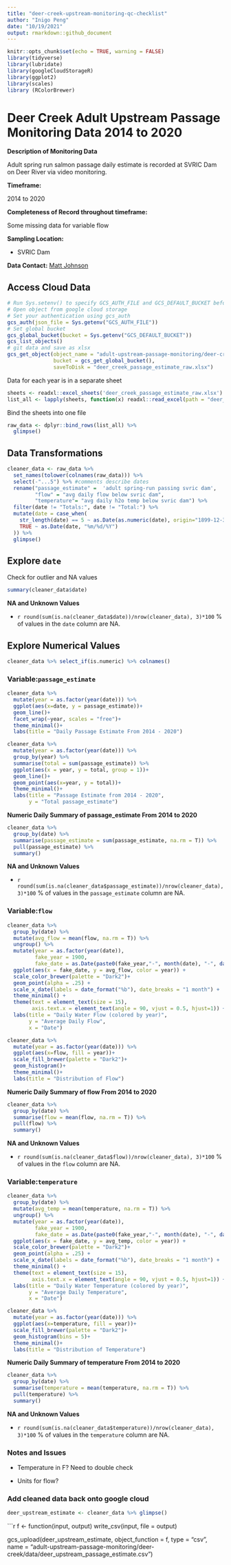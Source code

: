 ```yaml
---
title: "deer-creek-upstream-monitoring-qc-checklist"
author: "Inigo Peng"
date: "10/19/2021"
output: rmarkdown::github_document
---
```

```r
knitr::opts_chunk$set(echo = TRUE, warning = FALSE)
library(tidyverse)
library(lubridate)
library(googleCloudStorageR)
library(ggplot2)
library(scales)
library (RColorBrewer)
```

# Deer Creek Adult Upstream Passage Monitoring Data 2014 to 2020 

**Description of Monitoring Data**

Adult spring run salmon passage daily estimate is recorded at SVRIC Dam on Deer River via video monitoring.

**Timeframe:** 

2014 to 2020

**Completeness of Record throughout timeframe:**

Some missing data for variable flow

**Sampling Location:** 

* SVRIC Dam   

**Data Contact:** [Matt Johnson](mailto:Matt.Johnson@wildlife.ca.gov)

## Access Cloud Data

```r
# Run Sys.setenv() to specify GCS_AUTH_FILE and GCS_DEFAULT_BUCKET before running
# Open object from google cloud storage
# Set your authentication using gcs_auth
gcs_auth(json_file = Sys.getenv("GCS_AUTH_FILE"))
# Set global bucket 
gcs_global_bucket(bucket = Sys.getenv("GCS_DEFAULT_BUCKET"))
gcs_list_objects()
# git data and save as xlsx
gcs_get_object(object_name = "adult-upstream-passage-monitoring/deer-creek/data-raw/Deer Creek SRCS Daily Video Passage Estimates 2014-2020.xlsx",
               bucket = gcs_get_global_bucket(),
               saveToDisk = "deer_creek_passage_estimate_raw.xlsx")
```

Data for each year is in a separate sheet 
```r
sheets <- readxl::excel_sheets('deer_creek_passage_estimate_raw.xlsx')
list_all <- lapply(sheets, function(x) readxl::read_excel(path = "deer_creek_passage_estimate_raw.xlsx", sheet = x, col_types = c("text", "numeric", "numeric", "numeric", "text")))
```
Bind the sheets into one file
```r
raw_data <- dplyr::bind_rows(list_all) %>% 
  glimpse()
```

## Data Transformations

```r
cleaner_data <- raw_data %>% 
  set_names(tolower(colnames(raw_data))) %>% 
  select(-"...5") %>% #comments describe dates
  rename("passage_estimate" =  'adult spring-run passing svric dam',
         "flow" = "avg daily flow below svric dam",
         "temperature"= "avg daily h2o temp below svric dam") %>% 
  filter(date != "Totals:", date != "Total:") %>%
  mutate(date = case_when(
    str_length(date) == 5 ~ as.Date(as.numeric(date), origin="1899-12-30"),
    TRUE ~ as.Date(date, "%m/%d/%Y")
  )) %>% 
  glimpse()
```

## Explore `date`

Check for outlier and NA values

```r
summary(cleaner_data$date)
```

**NA and Unknown Values**  

*  `r round(sum(is.na(cleaner_data$date))/nrow(cleaner_data), 3)*100` % of values in the `date` column are NA.

## Explore Numerical Values

```r
cleaner_data %>% select_if(is.numeric) %>% colnames()
```


### Variable:`passage_estimate` 
```r
cleaner_data %>% 
  mutate(year = as.factor(year(date))) %>% 
  ggplot(aes(x=date, y = passage_estimate))+
  geom_line()+
  facet_wrap(~year, scales = "free")+
  theme_minimal()+
  labs(title = "Daily Passage Estimate From 2014 - 2020")
```


```r
cleaner_data %>% 
  mutate(year = as.factor(year(date))) %>% 
  group_by(year) %>% 
  summarise(total = sum(passage_estimate)) %>%
  ggplot(aes(x = year, y = total, group = 1))+
  geom_line()+
  geom_point(aes(x=year, y = total))+
  theme_minimal()+
  labs(title = "Passage Estimate from 2014 - 2020",
       y = "Total passage_estimate")
```

**Numeric Daily Summary of passage_estimate From 2014 to 2020**
```r
cleaner_data %>%
  group_by(date) %>%
  summarise(passage_estimate = sum(passage_estimate, na.rm = T)) %>%
  pull(passage_estimate) %>%
  summary()
```

**NA and Unknown Values**  

*  `r round(sum(is.na(cleaner_data$passage_estimate))/nrow(cleaner_data), 3)*100` % of values in the `passage_estimate` column are NA.

### Variable:`flow`

```r
cleaner_data %>% 
  group_by(date) %>%
  mutate(avg_flow = mean(flow, na.rm = T)) %>%
  ungroup() %>% 
  mutate(year = as.factor(year(date)),
         fake_year = 1900,
         fake_date = as.Date(paste0(fake_year,"-", month(date), "-", day(date)))) %>% 
  ggplot(aes(x = fake_date, y = avg_flow, color = year)) + 
  scale_color_brewer(palette = "Dark2")+
  geom_point(alpha = .25) + 
  scale_x_date(labels = date_format("%b"), date_breaks = "1 month") + 
  theme_minimal() + 
  theme(text = element_text(size = 15),
        axis.text.x = element_text(angle = 90, vjust = 0.5, hjust=1)) + 
  labs(title = "Daily Water Flow (colored by year)",
       y = "Average Daily Flow", 
       x = "Date")  
```
```r
cleaner_data %>% 
  mutate(year = as.factor(year(date))) %>% 
  ggplot(aes(x=flow, fill = year))+
  scale_fill_brewer(palette = "Dark2")+
  geom_histogram()+
  theme_minimal()+
  labs(title = "Distribution of Flow")
```

**Numeric Daily Summary of flow From 2014 to 2020**
```r
cleaner_data %>%
  group_by(date) %>%
  summarise(flow = mean(flow, na.rm = T)) %>%
  pull(flow) %>%
  summary()
```

**NA and Unknown Values**  

*  `r round(sum(is.na(cleaner_data$flow))/nrow(cleaner_data), 3)*100` % of values in the `flow` column are NA.

### Variable:`temperature`

```r
cleaner_data %>% 
  group_by(date) %>%
  mutate(avg_temp = mean(temperature, na.rm = T)) %>%
  ungroup() %>% 
  mutate(year = as.factor(year(date)),
         fake_year = 1900,
         fake_date = as.Date(paste0(fake_year,"-", month(date), "-", day(date)))) %>% 
  ggplot(aes(x = fake_date, y = avg_temp, color = year)) + 
  scale_color_brewer(palette = "Dark2")+
  geom_point(alpha = .25) + 
  scale_x_date(labels = date_format("%b"), date_breaks = "1 month") + 
  theme_minimal() + 
  theme(text = element_text(size = 15),
        axis.text.x = element_text(angle = 90, vjust = 0.5, hjust=1)) + 
  labs(title = "Daily Water Temperature (colored by year)",
       y = "Average Daily Temperature", 
       x = "Date")  
```

```r
cleaner_data %>% 
  mutate(year = as.factor(year(date))) %>% 
  ggplot(aes(x=temperature, fill = year))+
  scale_fill_brewer(palette = "Dark2")+
  geom_histogram(bins = 5)+
  theme_minimal()+
  labs(title = "Distribution of Temperature")
```

**Numeric Daily Summary of temperature From 2014 to 2020**
```r
cleaner_data %>%
  group_by(date) %>%
  summarise(temperature = mean(temperature, na.rm = T)) %>%
  pull(temperature) %>%
  summary()
```

**NA and Unknown Values**  

*  `r round(sum(is.na(cleaner_data$temperature))/nrow(cleaner_data), 3)*100` % of values in the `temperature` column are NA.

### Notes and Issues

* Temperature in F? Need to double check

* Units for flow?

### Add cleaned data back onto google cloud
```r
deer_upstream_estimate <- cleaner_data %>% glimpse()
```

```r
f <- function(input, output) write_csv(input, file = output)

gcs_upload(deer_upstream_estimate,
           object_function = f,
           type = "csv",
           name = "adult-upstream-passage-monitoring/deer-creek/data/deer_upstream_passage_estimate.csv")
